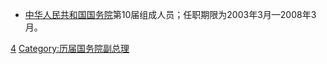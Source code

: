 *[[中华人民共和国国务院|中华人民共和国国务院]]第10届组成人员；任职期限为2003年3月—2008年3月。

[[Category:第10届国务院常务会议组成人员|4]]
[[Category:历届国务院副总理|Category:历届国务院副总理]]